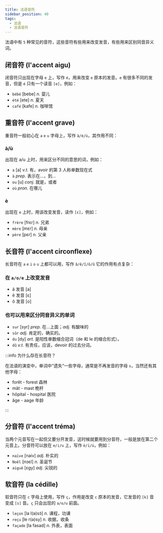 ```yaml
---
title: 法语音符
sidebar_position: 40
tags:
  - 法语
  - 法语音符
---
```


<Author cost={3} publish="2023-10-19 21:00" update="2023-11-13 23:46" />

法语中有 `5` 种常见的音符，这些音符有些用来改变发音，有些用来区别同音异义词。

## 闭音符 (l'accent aigu)

闭音符只出现在字母 `e` 上，写作 `é`，用来改变 `e` 原本的发音。`e` 有很多不同的发音，但是 `é` 只有一个读音 `[e]`，例如：

- `bébé` \[bebe] _n._ 婴儿
- `été` \[ete] _n._ 夏天
- `café` \[kafe] _n._ 咖啡馆

## 重音符 (l'accent grave)

重音符一般初心在 `a` `e` `u` 字母上，写作 `à/è/ù`，其作用不同：

### à/ù

出现在 a/u 上时，用来区分不同的意思的词，例如：

- `a` \[a] _v.t._ 有，avoir 的第 3 人称单数现在式
- `à` _prep._ 表示在...，到...
- `ou` \[u] _conj._ 就是，或者
- `où` _pron._ 在哪儿

### è

出现在 `e` 上时，用该改变发音，读作 `[ɛ]`，例如：

- `frère` \[frεr] _n._ 兄弟
- `mère` \[mεr] _n._ 母亲
- `père` \[pεr] _n._ 父亲

## 长音符 (l'accent circonflexe)

长音符在 `a` `e` `i` `o` `u` 上都可以用，写作 `â/ê/î/ô/û` 它的作用有点复杂：

### 在 `a/o/e` 上改变发音

- â 发音 \[a]
- ê 发音 \[ε]
- ô 发音 \[o]

### 也可以用来区分同音异义的单词

- `sur` \[syr] _prep._ 在...上面；_adj._ 有酸味的
- `sûr` _adj._ 肯定的，确实的。
- `du` \[dy] _art._ 是阳性单数缩合冠词（de 和 le 的缩合形式）。
- `dû` _v.t._ 有责任，应该，devoir 的过去分词。

:::info 为什么存在长音符？

在法语的演变中，单词中“遗失”一些字母，通常是不再发音的字母 `s`，当然还有其他字母：

- forêt - forest 森林
- mât - mast 桅杆
- hôpital - hospital 医院
- âge - aage 年龄

:::

## 分音符 (l'accent tréma)

当两个元音写在一起但又要分开发音，这时候就要用到分音符，一般是放在第二个元音上。分音符可以放在 `e/i/u` 上，写作 `ë/ï/ü`，例如：

- `naïve` \[naiv] _adj._ 朴实的
- `Noël` \[nɔεl] _n._ 圣诞节
- `aiguë` \[εgy] _adj._ 尖锐的

## 软音符 (la cédille)

软音符只在 `c` 字母上使用，写作 `ç`，作用是改变 `c` 原本的发音，它发音的 `[k]` 音变成 `[s]` 音。`ç` 只会出现的 `a/o/u` 前面。

- `leçon` \[la l(ə)sɔ̃] _n._ 课程，功课
- `reçu` \[le r(ə)sy] _n._ 收据，收条
- `façade` \[la fasad] _n._ 外表，表面
